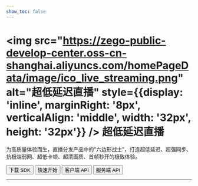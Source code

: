 ```yaml
---
show_toc: false
---
```


# <img src="https://zego-public-develop-center.oss-cn-shanghai.aliyuncs.com/homePageData/image/ico_live_streaming.png" alt="超低延迟直播" style={{display: 'inline', marginRight: '8px', verticalAlign: 'middle', width: '32px', height: '32px'}} /> 超低延迟直播

为高质量体验而生，直播分发产品中的"六边形战士"，打造超低延迟、超强同步、抗极端弱网、超低卡顿、超清画质、首帧秒开的极致体验。

<Button primary-color="NavyBlue" target="_blank" href="./../client-sdk/download-sdk.mdx">下载 SDK</Button>
<Button primary-color="NavyBlue" target="_blank" href="./../quick-start/implementing-live-streaming.mdx">快速开始</Button>
<Button primary-color="NavyBlue" target="_blank" href="/live-streaming-api/overview">客户端 API</Button>
<Button primary-color="NavyBlue" target="_blank" href="/live-streaming-server/api-reference/overview">服务端 API</Button>

---

<Steps titleSite="h3">
  <Step title="产品介绍" icon="https://doc-media.zego.im/sdk-doc/Pics/Express/overview_catalog/icon_documentation_jianjie.png">
    <FeatureList
      features={        [
                {
                        "title": "概述",
                        "link": "/live-streaming-ios/introduction/overview"
                },
                {
                        "title": "产品功能",
                        "link": "/live-streaming-ios/introduction/product-feature-list"
                },
                {
                        "title": "基本概念",
                        "link": "/live-streaming-ios/introduction/basic-concept"
                },
                {
                        "title": "产品优势",
                        "link": "/live-streaming-ios/introduction/product-advantages"
                },
                {
                        "title": "应用场景",
                        "link": "/live-streaming-ios/introduction/application-scenarios"
                },
                {
                        "title": "限制说明",
                        "link": "/live-streaming-ios/introduction/restriction"
                }
        ]}
    />
  </Step>
  <Step title="快速开始" icon="https://doc-media.zego.im/sdk-doc/Pics/Express/overview_catalog/icon_documentation_kuaisukaishi.png">
    <FeatureList
      features={        [
                {
                        "title": "跑通示例源码",
                        "link": "/live-streaming-ios/quick-start/run-example-code"
                },
                {
                        "title": "集成 SDK",
                        "link": "/live-streaming-ios/quick-start/integrating-sdk"
                },
                {
                        "title": "快速实现超低延迟直播",
                        "link": "/live-streaming-ios/quick-start/implementing-live-streaming"
                },
                {
                        "title": "场景化音视频配置",
                        "link": "/live-streaming-ios/quick-start/scenario-based-audio-video-configuration"
                }
        ]}
    />
  </Step>
  <Step title="直播能力" icon="https://doc-media.zego.im/sdk-doc/Pics/Express/overview_catalog/icon_documentation_zhibo.png">
    <FeatureList
      type="基础"
      features={        [
                {
                        "title": "混流",
                        "link": "/live-streaming-ios/live-streaming/stream-mixing"
                }
        ]}
    />
    <br/>
    <FeatureList
      type="进阶"
      features={        [
                {
                        "title": "单流转码",
                        "link": "/live-streaming-ios/live-streaming/single-stream-transcoding"
                },
                {
                        "title": "RTMP 推流到 ZEGO 服务器",
                        "link": "/live-streaming-ios/live-streaming/obs-push"
                }
        ]}
    />
  </Step>
  <Step title="通信能力" icon="https://doc-media.zego.im/sdk-doc/Pics/Express/overview_catalog/icon_documentation_tongxun.png">
    <FeatureList
      type="基础"
      features={        [
                {
                        "title": "使用 Token 鉴权",
                        "link": "/live-streaming-ios/communication/use-token-authentication"
                },
                {
                        "title": "通话质量监测",
                        "link": "/live-streaming-ios/communication/monitor-stream-quality"
                },
                {
                        "title": "网络测速",
                        "link": "/live-streaming-ios/communication/testing-network"
                },
                {
                        "title": "设备检测",
                        "link": "/live-streaming-ios/communication/pre-call-detection"
                }
        ]}
    />
    <br/>
    <FeatureList
      type="进阶"
      features={        [
                {
                        "title": "多源采集",
                        "link": "/live-streaming-ios/communication/multi-source-capture"
                },
                {
                        "title": "同时推多路流",
                        "link": "/live-streaming-ios/communication/push-multiple-streams"
                },
                {
                        "title": "媒体补充增强信息（SEI）",
                        "link": "/live-streaming-ios/communication/sei"
                },
                {
                        "title": "云代理",
                        "link": "/live-streaming-ios/communication/cloud-proxy"
                },
                {
                        "title": "音视频流加密",
                        "link": "/live-streaming-ios/communication/encrypt-streams"
                },
                {
                        "title": "游戏语音",
                        "link": "/live-streaming-ios/communication/range-audio"
                }
        ]}
    />
  </Step>
  <Step title="房间能力" icon="https://doc-media.zego.im/sdk-doc/Pics/Express/overview_catalog/icon_documentation_fangjian.png">
    <FeatureList
      type="基础"
      features={        [
                {
                        "title": "房间连接状态说明",
                        "link": "/live-streaming-ios/room/room-connection-status"
                },
                {
                        "title": "实时消息与信令",
                        "link": "/live-streaming-ios/room/messaging-and-signaling"
                }
        ]}
    />
    <br/>
    <FeatureList
      type="进阶"
      features={        [
                {
                        "title": "登录多房间",
                        "link": "/live-streaming-ios/room/multi-room-login"
                }
        ]}
    />
  </Step>
  <Step title="音频能力" icon="https://doc-media.zego.im/sdk-doc/Pics/Express/overview_catalog/icon_documentation_yinpin.png">
    <FeatureList
      type="基础"
      features={        [
                {
                        "title": "音频频谱与音量变化",
                        "link": "/live-streaming-ios/audio/sound-level-spectrum"
                },
                {
                        "title": "耳返与声道设置",
                        "link": "/live-streaming-ios/audio/headphone-monitor"
                },
                {
                        "title": "音频 3A 处理",
                        "link": "/live-streaming-ios/audio/audio-3a-processing"
                },
                {
                        "title": "变声/混响/立体声",
                        "link": "/live-streaming-ios/audio/audio-effects"
                }
        ]}
    />
    <br/>
    <FeatureList
      type="进阶"
      features={        [
                {
                        "title": "场景化 AI 降噪",
                        "link": "/live-streaming-ios/audio/scenario-based-ai-noise-reduction"
                },
                {
                        "title": "自定义音频采集与渲染",
                        "link": "/live-streaming-ios/audio/custom-audio-capture-and-rendering"
                },
                {
                        "title": "自定义音频处理",
                        "link": "/live-streaming-ios/audio/custom-audio-processing"
                },
                {
                        "title": "AI 变声",
                        "link": "/live-streaming-ios/audio/ai-voice-changer"
                }
        ]}
    />
    <br/>
    <FeatureList
      features={        [
                {
                        "title": "原始音频数据获取",
                        "link": "/live-streaming-ios/audio/get-audio-raw-data"
                }
        ]}
    />
  </Step>
  <Step title="视频能力" icon="https://doc-media.zego.im/sdk-doc/Pics/Express/overview_catalog/icon_documentation_shipin.png">
    <FeatureList
      type="基础"
      features={        [
                {
                        "title": "常用视频配置",
                        "link": "/live-streaming-ios/video/common-video-configuration"
                },
                {
                        "title": "视频采集旋转",
                        "link": "/live-streaming-ios/video/video-capture-rotation"
                },
                {
                        "title": "屏幕共享",
                        "link": "/live-streaming-ios/video/screen-sharing"
                },
                {
                        "title": "水印和截图",
                        "link": "/live-streaming-ios/video/watermark-and-screenshot"
                }
        ]}
    />
    <br/>
    <FeatureList
      type="进阶"
      features={        [
                {
                        "title": "设置视频编码方式",
                        "link": "/live-streaming-ios/video/set-video-encoding"
                },
                {
                        "title": "自定义视频采集",
                        "link": "/live-streaming-ios/video/custom-video-capture"
                },
                {
                        "title": "自定义视频渲染",
                        "link": "/live-streaming-ios/video/custom-video-rendering"
                },
                {
                        "title": "自定义视频前处理",
                        "link": "/live-streaming-ios/video/custom-video-preprocessing"
                },
                {
                        "title": "超分辨率",
                        "link": "/live-streaming-ios/video/super-resolution"
                },
                {
                        "title": "主体分割",
                        "link": "/live-streaming-ios/video/object-segmentation"
                },
                {
                        "title": "H.265",
                        "link": "/live-streaming-ios/video/h265"
                },
                {
                        "title": "视频大小流和分层编码",
                        "link": "/live-streaming-ios/video/small-large-video-stream-and-layered-encoding"
                },
                {
                        "title": "推流视频增强",
                        "link": "/live-streaming-ios/video/publish-video-enhancement"
                }
        ]}
    />
  </Step>
  <Step title="其他能力" icon="https://doc-media.zego.im/sdk-doc/Pics/Express/overview_catalog/icon_documentation_xiaoxi_2.png">
    <FeatureList
      type="基础"
      features={        [
                {
                        "title": "媒体播放器",
                        "link": "/live-streaming-ios/other/media-player"
                },
                {
                        "title": "音效文件播放器",
                        "link": "/live-streaming-ios/other/audio-effect-player"
                },
                {
                        "title": "音视频录制",
                        "link": "/live-streaming-ios/other/local-media-recording"
                }
        ]}
    />
    <br/>
    <FeatureList
      type="进阶"
      features={        [
                {
                        "title": "将白板推送到第三方平台",
                        "link": "/live-streaming-ios/other/push-the-whiteboard"
                },
                {
                        "title": "播放透明礼物特效",
                        "link": "/live-streaming-ios/other/play-transparent-gift-effects"
                }
        ]}
    />
  </Step>
  <Step title="最佳实践" icon="https://doc-media.zego.im/sdk-doc/Pics/Express/overview_catalog/icon_documentation_zuijiashijian.png">
    <FeatureList
      features={        [
                {
                        "title": "和 AI 美颜的搭配使用",
                        "link": "/live-streaming-ios/best-practice/integration-with-zego-effects-sdk"
                },
                {
                        "title": "秀场直播秒开方案",
                        "link": "/live-streaming-ios/best-practice/instant-startup-solution"
                },
                {
                        "title": "调试与配置",
                        "link": "/live-streaming-ios/best-practice/debug-and-config"
                }
        ]}
    />
  </Step>
  <Step title="参考文档" icon="https://doc-media.zego.im/sdk-doc/Pics/Express/overview_catalog/icon_documentation_cankaowendang.png">
    <FeatureList
      features={      [
            {
                  "title": "客户端 API",
                  "link": "/live-streaming-api/overview"
            },
            {
                  "title": "服务端 API",
                  "link": "/live-streaming-server/api-reference/overview"
            },
            {
                  "title": "常见错误码",
                  "link": "/live-streaming-ios/client-sdk/error-code"
            },
            {
                  "title": "常见问题",
                  "link": "/faq/overview"
            }
      ]}
    />
  </Step>
</Steps>